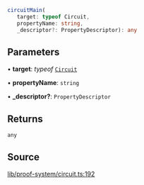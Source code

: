 ```ts
circuitMain(
   target: typeof Circuit, 
   propertyName: string, 
   _descriptor?: PropertyDescriptor): any
```

## Parameters

• **target**: *typeof* [`Circuit`](../classes/Circuit.mdx)

• **propertyName**: `string`

• **\_descriptor?**: `PropertyDescriptor`

## Returns

`any`

## Source

[lib/proof-system/circuit.ts:192](https://github.com/o1-labs/o1js/blob/main/src/lib/proof-system/circuit.ts#L192)
